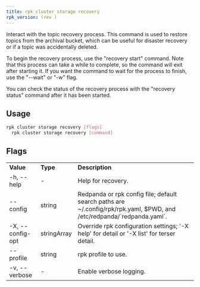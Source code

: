 ```yaml
---
title: rpk cluster storage recovery
rpk_version: (rev )
---
```


Interact with the topic recovery process.
This command is used to restore topics from the archival bucket, which can be
useful for disaster recovery or if a topic was accidentally deleted.

To begin the recovery process, use the "recovery start" command. Note that this
process can take a while to complete, so the command will exit after starting
it. If you want the command to wait for the process to finish, use the "--wait"
or "-w" flag.

You can check the status of the recovery process with the "recovery status"
command after it has been started.

## Usage

```bash
rpk cluster storage recovery [flags]
  rpk cluster storage recovery [command]
```

## Flags

<table>
  <tbody>
    <tr>
      <td>
        <strong>Value</strong>
      </td>
      <td>
        <strong>Type</strong>
      </td>
      <td>
        <strong>Description</strong>
      </td>
    </tr>
    <tr>
      <td>-h, --help</td>
      <td>-</td>
      <td>Help for recovery.</td>
    </tr>
    <tr>
      <td>--config</td>
      <td>string</td>
      <td>
        Redpanda or rpk config file; default search paths are
        ~/.config/rpk/rpk.yaml, $PWD, and /etc/redpanda/`redpanda.yaml`.
      </td>
    </tr>
    <tr>
      <td>-X, --config-opt</td>
      <td>stringArray</td>
      <td>
        Override rpk configuration settings; '-X help' for detail or '-X list'
        for terser detail.
      </td>
    </tr>
    <tr>
      <td>--profile</td>
      <td>string</td>
      <td>rpk profile to use.</td>
    </tr>
    <tr>
      <td>-v, --verbose</td>
      <td>-</td>
      <td>Enable verbose logging.</td>
    </tr>
  </tbody>
</table>

